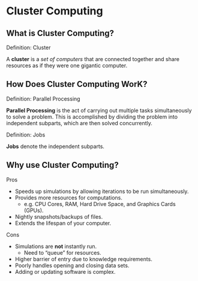 # Cluster Computing {#cluster-computing}

## What is Cluster Computing?

Definition: Cluster

A **cluster** is a *set of computers* that are connected together and share resources as if they were one gigantic computer.

## How Does Cluster Computing WorK?

Definition: Parallel Processing

**Parallel Processing** is the act of carrying out multiple tasks simultaneously to solve a problem. This is accomplished by dividing the problem into independent subparts, which are then solved concurrently.

Definition: Jobs

**Jobs** denote the independent subparts.

## Why use Cluster Computing?

Pros

-   Speeds up simulations by allowing iterations to be run simultaneously.
-   Provides more resources for computations.
    -   e.g. CPU Cores, RAM, Hard Drive Space, and Graphics Cards (GPUs).
-   Nightly snapshots/backups of files.
-   Extends the lifespan of your computer.

Cons

-   Simulations are **not** instantly run.
    -   Need to "queue" for resources.
-   Higher barrier of entry due to knowledge requirements.
-   Poorly handles opening and closing data sets.
-   Adding or updating software is complex.
